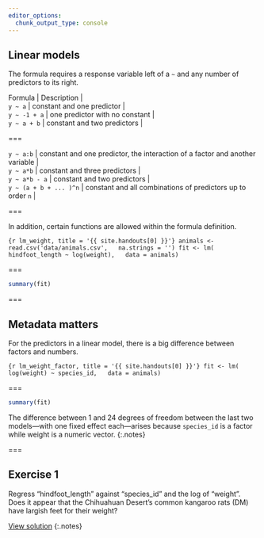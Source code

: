 ```yaml
---
editor_options: 
  chunk_output_type: console
---
```


## Linear models

The formula requires a response variable left of a `~` and any number of predictors to its right.

| Formula      | Description                    |
| `y ~ a`      | constant and one predictor     |
| `y ~ -1 + a` | one predictor with no constant |
| `y ~ a + b`  | constant and two predictors    |

===

| `y ~ a:b`              | constant and one predictor, the interaction of a factor and another variable |
| `y ~ a*b`              | constant and three predictors                                                |
| `y ~ a*b - a`          | constant and two predictors                                                  |
| `y ~ (a + b + ... )^n` | constant and all combinations of predictors up to order `n`                  |

===

In addition, certain functions are allowed within the formula definition.

```{r lm_weight, title = '{{ site.handouts[0] }}'}
animals <- read.csv('data/animals.csv',
  na.strings = '')
fit <- lm(
  hindfoot_length ~ log(weight),
  data = animals)
```

===

```r
summary(fit)
```

===

## Metadata matters

For the predictors in a linear model, there is a big difference between factors
and numbers.

```{r lm_weight_factor, title = '{{ site.handouts[0] }}'}
fit <- lm(
  log(weight) ~ species_id,
  data = animals)
```

===

```r
summary(fit)
```

The difference between 1 and 24 degrees of freedom between the last two
models---with one fixed effect each---arises because `species_id` is a factor
while weight is a numeric vector.
{:.notes}

===

## Exercise 1

Regress "hindfoot_length" against "species_id" and the log of "weight". Does it
appear that the Chihuahuan Desert's common kangaroo rats (DM) have largish feet
for their weight?

[View solution](#solution-3)
{:.notes}
